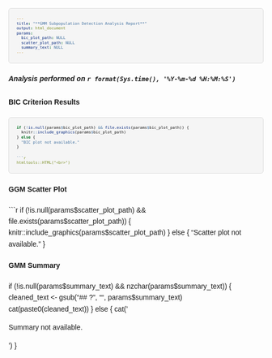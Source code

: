 ```yaml
---
title: "**GMM Subpopulation Detection Analysis Report**"
output: html_document
params:
  bic_plot_path: NULL
  scatter_plot_path: NULL
  summary_text: NULL
---
```


<style>
body {
  font-family: Helvetica;
  line-height: 1.6;
}
h1, h2, h3 {
  color: #333;
}
/*
  This is a forceful override for all pre-formatted text blocks.
  It targets the <pre> tag directly and uses !important to ensure
  these styles are not overridden by the PDF rendering engine's defaults.
*/
pre {
  font-size: 9px !important;
  font-family: Helvetica, sans-serif !important;
  white-space: pre-wrap !important;
  word-wrap: break-word !important;
  background-color: #f5f5f5 !important;
  border: 1px solid #ddd !important;
  padding: 15px !important;
  border-radius: 5px !important;
}
</style>

##### *Analysis performed on `r format(Sys.time(), '%Y-%m-%d %H:%M:%S')`*

#### **BIC Criterion Results**
```r
if (!is.null(params$bic_plot_path) && file.exists(params$bic_plot_path)) {
  knitr::include_graphics(params$bic_plot_path)
} else {
  "BIC plot not available."
}

```r
htmltools::HTML("<br>")
```

#### **GGM Scatter Plot**
```r
if (!is.null(params$scatter_plot_path) && file.exists(params$scatter_plot_path)) {
  knitr::include_graphics(params$scatter_plot_path)
} else {
  "Scatter plot not available."
}

#### **GMM Summary**
if (!is.null(params$summary_text) && nzchar(params$summary_text)) {
  cleaned_text <- gsub("## ?", "", params$summary_text)
  cat(paste0(cleaned_text))
} else {
  cat('<p>Summary not available.</p>')
}